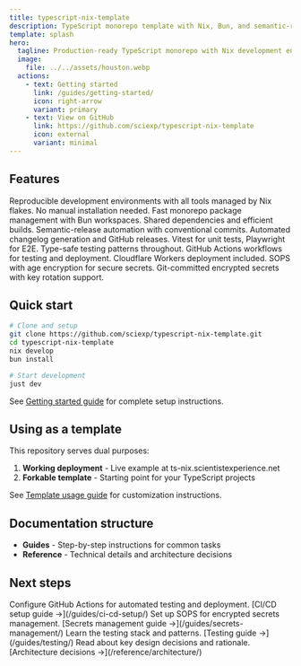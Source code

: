 ```yaml
---
title: typescript-nix-template
description: TypeScript monorepo template with Nix, Bun, and semantic-release automation
template: splash
hero:
  tagline: Production-ready TypeScript monorepo with Nix development environments, Bun workspaces, and automated semantic versioning
  image:
    file: ../../assets/houston.webp
  actions:
    - text: Getting started
      link: /guides/getting-started/
      icon: right-arrow
      variant: primary
    - text: View on GitHub
      link: https://github.com/sciexp/typescript-nix-template
      icon: external
      variant: minimal
---
```



## Features

<CardGrid stagger>
  <Card title="Nix development environments" icon="puzzle">
    Reproducible development environments with all tools managed by Nix flakes.
    No manual installation needed.
  </Card>
  <Card title="Bun workspaces" icon="rocket">
    Fast monorepo package management with Bun workspaces.
    Shared dependencies and efficient builds.
  </Card>
  <Card title="Automated versioning" icon="approve-check">
    Semantic-release automation with conventional commits.
    Automated changelog generation and GitHub releases.
  </Card>
  <Card title="Comprehensive testing" icon="magnifier">
    Vitest for unit tests, Playwright for E2E.
    Type-safe testing patterns throughout.
  </Card>
  <Card title="CI/CD ready" icon="github">
    GitHub Actions workflows for testing and deployment.
    Cloudflare Workers deployment included.
  </Card>
  <Card title="Secrets management" icon="lock">
    SOPS with age encryption for secure secrets.
    Git-committed encrypted secrets with key rotation support.
  </Card>
</CardGrid>

## Quick start

```bash
# Clone and setup
git clone https://github.com/sciexp/typescript-nix-template.git
cd typescript-nix-template
nix develop
bun install

# Start development
just dev
```

See [Getting started guide](/guides/getting-started/) for complete setup instructions.

## Using as a template

This repository serves dual purposes:

1. **Working deployment** - Live example at ts-nix.scientistexperience.net
2. **Forkable template** - Starting point for your TypeScript projects

See [Template usage guide](/guides/template-usage/) for customization instructions.

## Documentation structure

- **Guides** - Step-by-step instructions for common tasks
- **Reference** - Technical details and architecture decisions

## Next steps

<CardGrid>
  <Card title="Set up CI/CD" icon="github">
    Configure GitHub Actions for automated testing and deployment.
    [CI/CD setup guide →](/guides/ci-cd-setup/)
  </Card>
  <Card title="Configure secrets" icon="lock">
    Set up SOPS for encrypted secrets management.
    [Secrets management guide →](/guides/secrets-management/)
  </Card>
  <Card title="Add tests" icon="magnifier">
    Learn the testing stack and patterns.
    [Testing guide →](/guides/testing/)
  </Card>
  <Card title="Understand architecture" icon="open-book">
    Read about key design decisions and rationale.
    [Architecture decisions →](/reference/architecture/)
  </Card>
</CardGrid>
